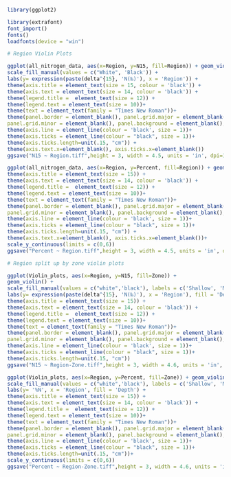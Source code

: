 ```r
library(ggplot2)

library(extrafont)
font_import()
fonts()
loadfonts(device = "win")

# Region Violin Plots

ggplot(all_nitrogen_data, aes(x=Region, y=N15, fill=Region)) + geom_violin() + 
scale_fill_manual(values = c("White", 'Black')) + 
labs(y= expression(paste(delta^{15}, 'N(‰)'), x = 'Region')) +
theme(axis.title = element_text(size = 15, colour = 'black')) + 
theme(axis.text = element_text(size = 14, colour = 'black')) + 
theme(legend.title =  element_text(size = 12)) + 
theme(legend.text = element_text(size = 10))+
theme(text = element_text(family = "Times New Roman"))+
theme(panel.border = element_blank(), panel.grid.major = element_blank(),
panel.grid.minor = element_blank(), panel.background = element_blank(), axis.line = element_line(colour = "black"))+
theme(axis.line = element_line(colour = 'black', size = 1))+
theme(axis.ticks = element_line(colour = "black", size = 1))+
theme(axis.ticks.length=unit(.15, "cm")) +
theme(axis.text.x=element_blank(), axis.ticks.x=element_blank())
ggsave("N15 ~ Region.tiff",height = 3, width = 4.5, units = 'in', dpi=1200)

ggplot(all_nitrogen_data, aes(x=Region, y=Percent, fill=Region)) + geom_violin()+ scale_fill_manual(values = c("White", 'Black')) + labs(y= '%N', x = 'Region') +
theme(axis.title = element_text(size = 15)) + 
theme(axis.text = element_text(size = 14, colour = 'black')) + 
theme(legend.title =  element_text(size = 12)) + 
theme(legend.text = element_text(size = 10))+
theme(text = element_text(family = "Times New Roman"))+
theme(panel.border = element_blank(), panel.grid.major = element_blank(),
panel.grid.minor = element_blank(), panel.background = element_blank(), axis.line = element_line(colour = "black"))+
theme(axis.line = element_line(colour = 'black', size = 1))+
theme(axis.ticks = element_line(colour = "black", size = 1))+
theme(axis.ticks.length=unit(.15, "cm")) +
theme(axis.text.x=element_blank(), axis.ticks.x=element_blank())+
scale_y_continuous(limits = c(0,6))
ggsave("Percent ~ Region.tiff",height = 3, width = 4.5, units = 'in', dpi=1200)

```

```r
# Region split up by zone violin plots

ggplot(Violin_plots, aes(x=Region, y=N15, fill=Zone)) + 
geom_violin() +
scale_fill_manual(values = c("white",'black'), labels = c('Shallow', 'Mesophotic')) + 
labs(y= expression(paste(delta^{15}, 'N(‰)'), x = 'Region'), fill = 'Depth') +
theme(axis.title = element_text(size = 15)) + 
theme(axis.text = element_text(size = 14, colour = 'black')) + 
theme(legend.title =  element_text(size = 12)) + 
theme(legend.text = element_text(size = 10))+
theme(text = element_text(family = "Times New Roman"))+
theme(panel.border = element_blank(), panel.grid.major = element_blank(),
panel.grid.minor = element_blank(), panel.background = element_blank(), axis.line = element_line(colour = "black"))+
theme(axis.line = element_line(colour = 'black', size = 1))+
theme(axis.ticks = element_line(colour = "black", size = 1))+
theme(axis.ticks.length=unit(.15, "cm"))
ggsave("N15 ~ Region-Zone.tiff",height = 3, width = 4.6, units = 'in', dpi=1200)

ggplot(Violin_plots, aes(x=Region, y=Percent, fill=Zone)) + geom_violin() +
scale_fill_manual(values = c("white",'black'), labels = c('Shallow', 'Mesophotic')) +
labs(y= '%N', x = 'Region', fill = 'Depth') +
theme(axis.title = element_text(size = 15)) + 
theme(axis.text = element_text(size = 14, colour = 'black')) + 
theme(legend.title =  element_text(size = 12)) + 
theme(legend.text = element_text(size = 10))+
theme(text = element_text(family = "Times New Roman"))+
theme(panel.border = element_blank(), panel.grid.major = element_blank(),
panel.grid.minor = element_blank(), panel.background = element_blank(), axis.line = element_line(colour = "black"))+
theme(axis.line = element_line(colour = 'black', size = 1))+
theme(axis.ticks = element_line(colour = "black", size = 1))+
theme(axis.ticks.length=unit(.15, "cm"))+
scale_y_continuous(limits = c(0,6))
ggsave("Percent ~ Region-Zone.tiff",height = 3, width = 4.6, units = 'in', dpi=1200)
```
